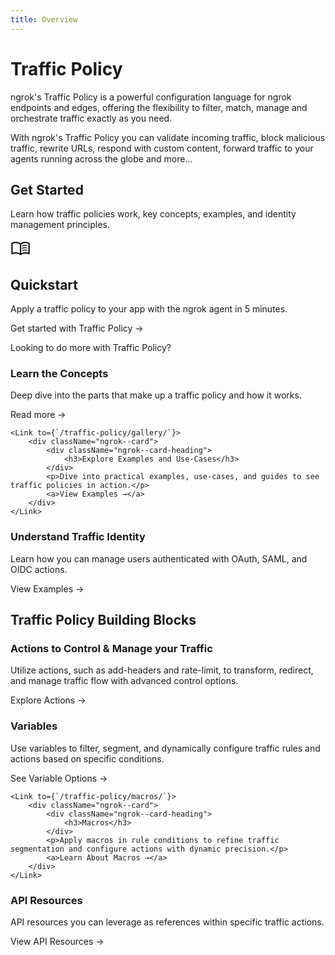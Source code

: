 ```yaml
---
title: Overview
---
```



# Traffic Policy

<div class="mt-2 text-lg prose prose-gray dark:prose-invert">
    <p>
        ngrok's Traffic Policy is a powerful configuration language for ngrok endpoints and edges, offering 
        the flexibility to filter, match, manage and orchestrate traffic exactly as you need.
    </p>
</div>

With ngrok's Traffic Policy you can validate incoming traffic, block malicious traffic, rewrite URLs, respond 
with custom content, forward traffic to your agents running across the globe and more...

## Get Started

Learn how traffic policies work, key concepts, examples, and identity management principles.

<Link
	className="mb-4 block text-inherit no-underline hover:text-inherit hover:no-underline focus:text-inherit focus:no-underline"
	to="/traffic-policy/getting-started"
>
	<div className="ngrok--card ngrok--card-lg">
		<div className="ngrok--card-heading">
			<svg
				xmlns="http://www.w3.org/2000/svg"
				height="32"
				viewBox="0 96 960 960"
				width="32"
			>
				<path d="M560 482v-48q33-14 67.5-21t72.5-7q26 0 51 4t49 10v44q-24-9-48.5-13.5T700 446q-38 0-73 9.5T560 482Zm0 220v-49q33-13.5 67.5-20.25T700 626q26 0 51 4t49 10v44q-24-9-48.5-13.5T700 666q-38 0-73 9t-67 27Zm0-110v-48q33-14 67.5-21t72.5-7q26 0 51 4t49 10v44q-24-9-48.5-13.5T700 556q-38 0-73 9.5T560 592ZM248 756q53.566 0 104.283 12.5T452 806V379q-45-30-97.619-46.5Q301.763 316 248 316q-38 0-74.5 9.5T100 349v434q31-14 70.5-20.5T248 756Zm264 50q50-25 98-37.5T712 756q38 0 78.5 6t69.5 16V349q-34-17-71.822-25-37.823-8-76.178-8-54 0-104.5 16.5T512 379v427Zm-30 90q-51-38-111-58.5T248 817q-36.537 0-71.768 9Q141 835 106 848q-23.1 11-44.55-3Q40 831 40 805V342q0-15 7-27.5T68 295q42-20 87.395-29.5Q200.789 256 248 256q63 0 122.5 17T482 325q51-35 109.5-52T712 256q46.868 0 91.934 9.5Q849 275 891 295q14 7 21.5 19.5T920 342v463q0 27.894-22.5 42.447Q875 862 853 848q-34-14-69.232-22.5Q748.537 817 712 817q-63 0-121 21t-109 58ZM276 567Z" />
			</svg>
			<h2>Quickstart</h2>
		</div>
		<p>
			Apply a traffic policy to your app with the ngrok agent in 5 minutes.
		</p>
		<a>Get started with Traffic Policy →</a>
	</div>
</Link>

Looking to do more with Traffic Policy?

<div className="ngrok--cards ngrok--cards-row">
	<Link to={`/traffic-policy/concepts/`}>
		<div className="ngrok--card">
			<div className="ngrok--card-heading">
				<h3>Learn the Concepts</h3>
			</div>
			<p>Deep dive into the parts that make up a traffic policy and how it works.</p>
			<a>Read more →</a>
		</div>
	</Link>

	<Link to={`/traffic-policy/gallery/`}>
		<div className="ngrok--card">
			<div className="ngrok--card-heading">
				<h3>Explore Examples and Use-Cases</h3>
			</div>
			<p>Dive into practical examples, use-cases, and guides to see traffic policies in action.</p>
			<a>View Examples →</a>
		</div>
	</Link>
</div>

<div className="ngrok--cards ngrok--cards-row">
	<Link to={`/traffic-policy/identity/`}>
		<div className="ngrok--card">
			<div className="ngrok--card-heading">
				<h3> Understand Traffic Identity</h3>
			</div>
			<p>Learn how you can manage users authenticated with OAuth, SAML, and OIDC actions.</p>
			<a>View Examples →</a>
		</div>
	</Link>
</div>

## Traffic Policy Building Blocks

<Link
	className="mb-4 block text-inherit no-underline hover:text-inherit hover:no-underline focus:text-inherit focus:no-underline"
	to="/traffic-policy/actions"
>
	<div className="ngrok--card ngrok--card-lg">
		<div className="ngrok--card-heading">
            <h3>Actions to Control & Manage your Traffic</h3>
        </div>
        <p>Utilize actions, such as add-headers and rate-limit, to transform, redirect, and manage traffic flow with advanced control options.</p>
        <a>Explore Actions →</a>
    </div>
</Link>

<div className="ngrok--cards ngrok--cards-row">
    <Link to={`/traffic-policy/variables/`}>
        <div className="ngrok--card">
            <div className="ngrok--card-heading">
                <h3>Variables</h3>
            </div>
            <p>Use variables to filter, segment, and dynamically configure traffic rules and actions based on specific conditions.</p>
            <a>See Variable Options →</a>
        </div>
    </Link>

    <Link to={`/traffic-policy/macros/`}>
        <div className="ngrok--card">
            <div className="ngrok--card-heading">
                <h3>Macros</h3>
            </div>
            <p>Apply macros in rule conditions to refine traffic segmentation and configure actions with dynamic precision.</p>
            <a>Learn About Macros →</a>
        </div>
    </Link>
</div>


<div className="ngrok--cards ngrok--cards-row">
    <Link to={`/traffic-policy/api-resources/`}>
        <div className="ngrok--card">
            <div className="ngrok--card-heading">
                <h3>API Resources</h3>
            </div>
            <p>API resources you can leverage as references within specific traffic actions.</p>
            <a>View API Resources →</a>
        </div>
    </Link>
</div>